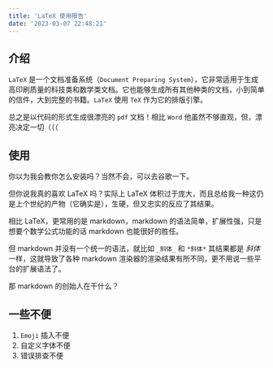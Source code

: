 ```yaml
---
title: 'LaTeX 使用报告'
date: '2023-03-07 22:48:21'
---
```


## 介绍

`LaTeX` 是一个文档准备系统（`Document Preparing System`），它非常适用于生成高印刷质量的科技类和数学类文档。它也能够生成所有其他种类的文档，小到简单的信件，大到完整的书籍。`LaTeX` 使用 `TeX` 作为它的排版引擎。

总之是以代码的形式生成很漂亮的 `pdf` 文档！相比 `Word` 他虽然不够直观，但，漂亮决定一切（（（

## 使用

你以为我会教你怎么安装吗？当然不会，可以去谷歌一下。

但你说我真的喜欢 LaTeX 吗？实际上 LaTeX 体积过于庞大，而且总给我一种这仍是上个世纪的产物（它确实是），生硬，但又忠实的反应了其结果。

相比 LaTeX，更常用的是 markdown，markdown 的语法简单，扩展性强，只是想要个数学公式功能的话 markdown 也能很好的胜任。

但 markdown 并没有一个统一的语法，就比如 `_斜体_` 和 `*斜体*` 其结果都是 _斜体_ 一样，这就导致了各种 markdown 渲染器的渲染结果有所不同，更不用说一些平台的扩展语法了。

那 markdown 的创始人在干什么？

## 一些不便

1. `Emoji` 插入不便
2. 自定义字体不便
3. 错误排查不便
